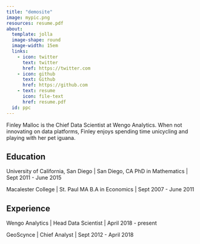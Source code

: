 ```yaml
---
title: "demosite"
image: mypic.png
resources: resume.pdf
about:
  template: jolla
  image-shape: round
  image-width: 15em
  links:
    - icon: twitter
      text: twitter
      href: https://twitter.com
    - icon: github
      text: Github
      href: https://github.com
    - text: resume
      icon: file-text
      href: resume.pdf
  id: ppc
---
```


:::{#ppc}

Finley Malloc is the Chief Data Scientist at Wengo Analytics. When not innovating on data platforms, Finley enjoys spending time unicycling and playing with her pet iguana.

## Education

University of California, San Diego | San Diego, CA
PhD in Mathematics | Sept 2011 - June 2015

Macalester College | St. Paul MA
B.A in Economics | Sept 2007 - June 2011

## Experience

Wengo Analytics | Head Data Scientist | April 2018 - present

GeoScynce | Chief Analyst | Sept 2012 - April 2018

:::

